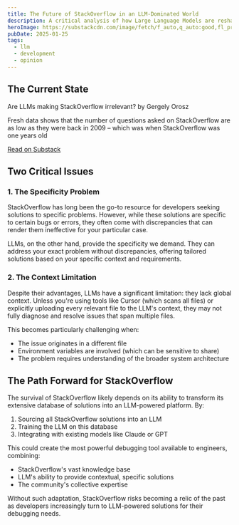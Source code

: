 ```yaml
---
title: The Future of StackOverflow in an LLM-Dominated World
description: A critical analysis of how Large Language Models are reshaping debugging practices and what it means for StackOverflow's future.
heroImage: https://substackcdn.com/image/fetch/f_auto,q_auto:good,fl_progressive:steep/https%3A%2F%2Fsubstack-post-media.s3.amazonaws.com%2Fpublic%2Fimages%2Fb4ef73e6-9379-4a26-bd88-be4faba1d6a8_1600x866.png
pubDate: 2025-01-25
tags:
  - llm
  - development
  - opinion
---
```


## The Current State

<div class="substack-post-embed bg-white rounded-lg shadow-sm p-4">
  <p lang="en" class="text-gray-900 font-medium">Are LLMs making StackOverflow irrelevant? by Gergely Orosz</p>
  <p class="text-gray-600">Fresh data shows that the number of questions asked on StackOverflow are as low as they were back in 2009 – which was when StackOverflow was one years old</p>
  <a data-post-link href="https://newsletter.pragmaticengineer.com/p/are-llms-making-stackoverflow-irrelevant" class="text-sky-700 hover:text-sky-800">Read on Substack</a>
</div>
<script async src="https://substack.com/embedjs/embed.js" charset="utf-8"></script>

## Two Critical Issues

### 1. The Specificity Problem

StackOverflow has long been the go-to resource for developers seeking solutions to specific problems. However, while these solutions are specific to certain bugs or errors, they often come with discrepancies that can render them ineffective for your particular case.

LLMs, on the other hand, provide the specificity we demand. They can address your exact problem without discrepancies, offering tailored solutions based on your specific context and requirements.

### 2. The Context Limitation

Despite their advantages, LLMs have a significant limitation: they lack global context. Unless you're using tools like Cursor (which scans all files) or explicitly uploading every relevant file to the LLM's context, they may not fully diagnose and resolve issues that span multiple files.

This becomes particularly challenging when:
- The issue originates in a different file
- Environment variables are involved (which can be sensitive to share)
- The problem requires understanding of the broader system architecture

## The Path Forward for StackOverflow

The survival of StackOverflow likely depends on its ability to transform its extensive database of solutions into an LLM-powered platform. By:

1. Sourcing all StackOverflow solutions into an LLM
2. Training the LLM on this database
3. Integrating with existing models like Claude or GPT

This could create the most powerful debugging tool available to engineers, combining:
- StackOverflow's vast knowledge base
- LLM's ability to provide contextual, specific solutions
- The community's collective expertise

Without such adaptation, StackOverflow risks becoming a relic of the past as developers increasingly turn to LLM-powered solutions for their debugging needs.